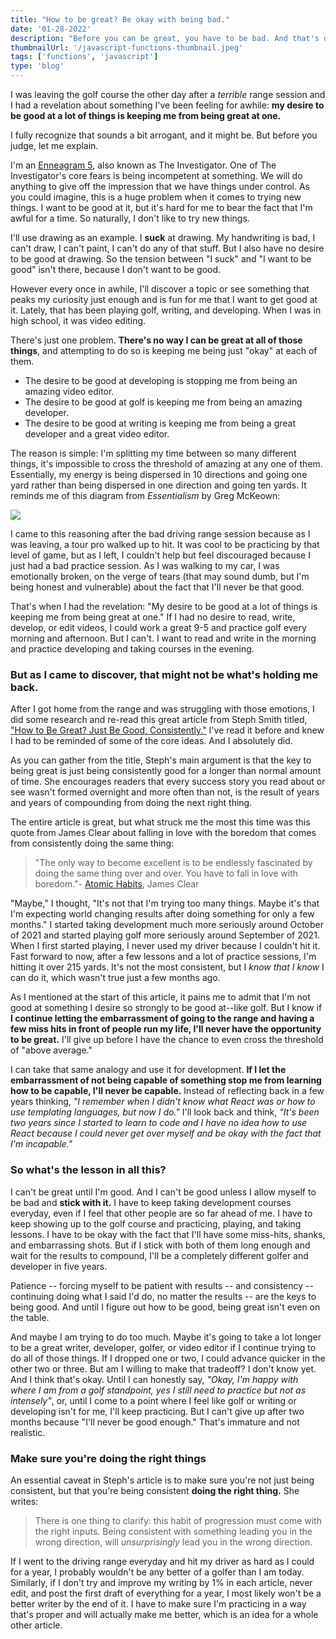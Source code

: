 ```yaml
---
title: "How to be great? Be okay with being bad."
date: '01-28-2022'
description: "Before you can be great, you have to be bad. And that's okay."
thumbnailUrl: '/javascript-functions-thumbnail.jpeg'
tags: ['functions', 'javascript']
type: 'blog'
---
```

I was leaving the golf course the other day after a *terrible* range session and I had a revelation about something I've been feeling for awhile: **my desire to be good at a lot of things is keeping me from being great at one.**

I fully recognize that sounds a bit arrogant, and it might be. But before you judge, let me explain.

I'm an [Enneagram 5](https://www.enneagraminstitute.com/type-5), also known as The Investigator. One of The Investigator's core fears is being incompetent at something. We will do anything to give off the impression that we have things under control. As you could imagine, this is a huge problem when it comes to trying new things. I want to be good at it, but it's hard for me to bear the fact that I'm awful for a time. So naturally, I don't like to try new things.

I'll use drawing as an example. I **suck** at drawing. My handwriting is bad, I can't draw, I can't paint, I can't do any of that stuff. But I also have no desire to be good at drawing. So the tension between "I suck" and "I want to be good" isn't there, because I don't want to be good.

However every once in awhile, I'll discover a topic or see something that peaks my curiosity just enough and is fun for me that I want to get good at it. Lately, that has been playing golf, writing, and developing. When I was in high school, it was video editing.

There's just one problem. **There's no way I can be great at all of those things**, and attempting to do so is keeping me being just "okay" at each of them.

-   The desire to be good at developing is stopping me from being an amazing video editor.
-   The desire to be good at golf is keeping me from being an amazing developer.
-   The desire to be good at writing is keeping me from being a great developer and a great video editor.

The reason is simple: I'm splitting my time between so many different things, it's impossible to cross the threshold of amazing at any one of them. Essentially, my energy is being dispersed in 10 directions and going one yard rather than being dispersed in one direction and going ten yards. It reminds me of this diagram from *Essentialism* by Greg McKeown:

![](/1_5BAfQfxsoiIjiSoNKz_9XQ.png)

I came to this reasoning after the bad driving range session because as I was leaving, a tour pro walked up to hit. It was cool to be practicing by that level of game, but as I left, I couldn't help but feel discouraged because I just had a bad practice session. As I was walking to my car, I was emotionally broken, on the verge of tears (that may sound dumb, but I'm being honest and vulnerable) about the fact that I'll never be that good.

That's when I had the revelation: "My desire to be good at a lot of things is keeping me from being great at one." If I had no desire to read, write, develop, or edit videos, I could work a great 9-5 and practice golf every morning and afternoon. But I can't. I want to read and write in the morning and practice developing and taking courses in the evening.

### But as I came to discover, that might not be what's holding me back.

After I got home from the range and was struggling with those emotions, I did some research and re-read this great article from Steph Smith titled, ["How to Be Great? Just Be Good, Consistently."](https://blog.stephsmith.io/how-to-be-great/) I've read it before and knew I had to be reminded of some of the core ideas. And I absolutely did.

As you can gather from the title, Steph's main argument is that the key to being great is just being consistently good for a longer than normal amount of time. She encourages readers that every success story you read about or see wasn't formed overnight and more often than not, is the result of years and years of compounding from doing the next right thing.

The entire article is great, but what struck me the most this time was this quote from James Clear about falling in love with the boredom that comes from consistently doing the same thing:

> "The only way to become excellent is to be endlessly fascinated by doing the same thing over and over. You have to fall in love with boredom."- [Atomic Habits](https://amzn.to/31t6vQZ), James Clear

"Maybe," I thought, "It's not that I'm trying too many things. Maybe it's that I'm expecting world changing results after doing something for only a few months." I started taking development much more seriously around October of 2021 and started playing golf more seriously around September of 2021. When I first started playing, I never used my driver because I couldn't hit it. Fast forward to now, after a few lessons and a lot of practice sessions, I'm hitting it over 215 yards. It's not the most consistent, but I *know that I know* I can do it, which wasn't true just a few months ago.

As I mentioned at the start of this article, it pains me to admit that I'm not good at something I desire so strongly to be good at--like golf. But I know if **I continue letting the embarrassment of going to the range and having a few miss hits in front of people run my life, I'll never have the opportunity to be great.** I'll give up before I have the chance to even cross the threshold of "above average."

I can take that same analogy and use it for development. **If I let the embarrassment of not being capable of something stop me from learning how to be capable, I'll never be capable.** Instead of reflecting back in a few years thinking, *"I remember when I didn't know what React was or how to use templating languages, but now I do."* I'll look back and think, *"It's been two years since I started to learn to code and I have no idea how to use React because I could never get over myself and be okay with the fact that I'm incapable."*

### So what's the lesson in all this?

I can't be great until I'm good. And I can't be good unless I allow myself to be bad and **stick with it.** I have to keep taking development courses everyday, even if I feel that other people are so far ahead of me. I have to keep showing up to the golf course and practicing, playing, and taking lessons. I have to be okay with the fact that I'll have some miss-hits, shanks, and embarrassing shots. But if I stick with both of them long enough and wait for the results to compound, I'll be a completely different golfer and developer in five years.

Patience -- forcing myself to be patient with results -- and consistency -- continuing doing what I said I'd do, no matter the results -- are the keys to being good. And until I figure out how to be good, being great isn't even on the table.

And maybe I am trying to do too much. Maybe it's going to take a lot longer to be a great writer, developer, golfer, or video editor if I continue trying to do all of those things. If I dropped one or two, I could advance quicker in the other two or three. But am I willing to make that tradeoff? I don't know yet. And I think that's okay. Until I can honestly say, *"Okay, I'm happy with where I am from a golf standpoint, yes I still need to practice but not as intensely"*, or, until I come to a point where I feel like golf or writing or developing isn't for me, I'll keep practicing. But I can't give up after two months because "I'll never be good enough." That's immature and not realistic.

### Make sure you're doing the right things

An essential caveat in Steph's article is to make sure you're not just being consistent, but that you're being consistent **doing the right thing.** She writes:

> There is one thing to clarify: this habit of progression must come with the right inputs. Being consistent with something leading you in the wrong direction, will *unsurprisingly* lead you in the wrong direction.

If I went to the driving range everyday and hit my driver as hard as I could for a year, I probably wouldn't be any better of a golfer than I am today. Similarly, if I don't try and improve my writing by 1% in each article, never edit, and post the first draft of everything for a year, I most likely won't be a better writer by the end of it. I have to make sure I'm practicing in a way that's proper and will actually make me better, which is an idea for a whole other article.

<Subscribe />
